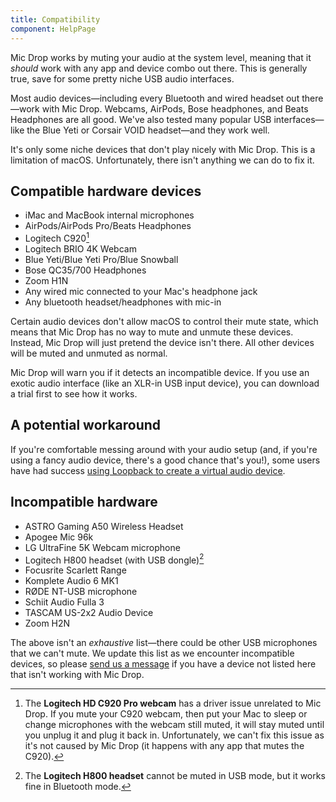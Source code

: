 ```yaml
---
title: Compatibility
component: HelpPage
---
```




<Panel>

Mic Drop works by muting your audio at the system level, meaning that it _should_ work with any app and device combo out there. This is generally true, save for some pretty niche USB audio interfaces.

Most audio devices—including every Bluetooth and wired headset out there—work with Mic Drop. Webcams, AirPods, Bose headphones, and Beats Headphones are all good. We've also tested many popular USB interfaces—like the Blue Yeti or Corsair VOID headset—and they work well.

It's only some niche devices that don't play nicely with Mic Drop. This is a limitation of macOS. Unfortunately, there isn't anything we can do to fix it.

## Compatible hardware devices

- iMac and MacBook internal microphones
- AirPods/AirPods Pro/Beats Headphones
- Logitech C920[^1]
- Logitech BRIO 4K Webcam
- Blue Yeti/Blue Yeti Pro/Blue Snowball
- Bose QC35/700 Headphones
- Zoom H1N
- Any wired mic connected to your Mac's headphone jack
- Any bluetooth headset/headphones with mic-in

Certain audio devices don't allow macOS to control their mute state, which means that Mic Drop has no way to mute and unmute these devices. Instead, Mic Drop will just pretend the device isn't there. All other devices will be muted and unmuted as normal.

Mic Drop will warn you if it detects an incompatible device. If you use an exotic audio interface (like an XLR-in USB input device), you can <DownloadLink source="compatibility-page">download a trial</DownloadLink> first to see how it works.

## A potential workaround

If you're comfortable messing around with your audio setup (and, if you're using a fancy audio device, there's a good chance that's you!), some users have had success [using Loopback to create a virtual audio device](/help/using-loopback).

## Incompatible hardware

- ASTRO Gaming A50 Wireless Headset
- Apogee Mic 96k
- LG UltraFine 5K Webcam microphone
- Logitech H800 headset (with USB dongle)[^2]
- Focusrite Scarlett Range
- Komplete Audio 6 MK1
- RØDE NT-USB microphone
- Schiit Audio Fulla 3
- TASCAM US-2x2 Audio Device
- Zoom H2N

The above isn't an _exhaustive_ list—there could be other USB microphones that we can't mute. We update this list as we encounter incompatible devices, so please [send us a message](mailto:micdrop@octopusthink.com) if you have a device not listed here that isn't working with Mic Drop.

[^1]: The **Logitech HD C920 Pro webcam** has a driver issue unrelated to Mic Drop. If you mute your C920 webcam, then put your Mac to sleep or change microphones with the webcam still muted, it will stay muted until you unplug it and plug it back in. Unfortunately, we can't fix this issue as it's not caused by Mic Drop (it happens with any app that mutes the C920).

[^2]: The **Logitech H800 headset** cannot be muted in USB mode, but it works fine in Bluetooth mode.

</Panel>
